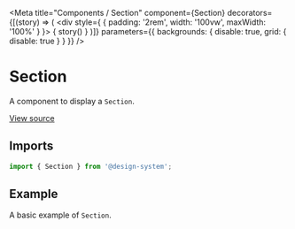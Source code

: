 
<Meta
  title="Components / Section"
  component={Section}
  decorators={[(story) => (
    <div style={ { padding: '2rem', width: '100vw', maxWidth: '100%' } }>
      { story() }
    </div>
  )]}
  parameters={{ backgrounds: { disable: true, grid: { disable: true } } }}
/>

# Section

A component to display a `Section`.

[View source](https://github.com/actarian/design-system/tree/main/src/ui/components/section)

## Imports

```js
import { Section } from '@design-system';
```

<!--
## Props

<ArgsTable of={SectionProps} />
-->

## Example

A basic example of `Section`.

<Canvas>
  <Story name="Section">
    <Section></Section>
  </Story>
</Canvas>
